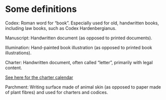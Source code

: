 # Some definitions

Codex: Roman word for “book”. Especially used for old, handwritten books, including law books, such as Codex Hardenbergianus.

Manuscript: Handwritten document (as opposed to printed documents).

Illumination: Hand-painted book illustration (as opposed to printed book illustrations).

Charter: Handwritten document, often called “letter”, primarily with legal content.

[See here for the charter calendar](https://www.vestlandfylke.no/landslovjubileet/diplom/)

Parchment: Writing surface made of animal skin (as opposed to paper made of plant fibres) and used for charters and codices.
